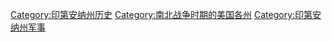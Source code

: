 [[Category:印第安纳州历史|Category:印第安纳州历史]]
[[Category:南北战争时期的美国各州|Category:南北战争时期的美国各州]]
[[Category:印第安纳州军事|Category:印第安纳州军事]]